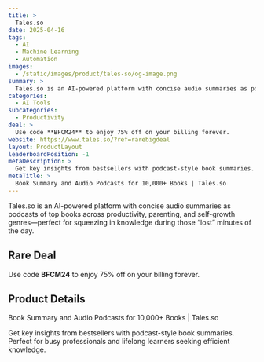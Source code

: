 ```yaml
---
title: >
  Tales.so
date: 2025-04-16
tags:
  - AI
  - Machine Learning
  - Automation
images:
  - /static/images/product/tales-so/og-image.png
summary: >
  Tales.so is an AI-powered platform with concise audio summaries as podcasts of top books across productivity, parenting, and self-growth genres—perfect for squeezing in knowledge during those “lost” minutes of the day.
categories:
  - AI Tools
subcategories:
  - Productivity
deal: >
  Use code **BFCM24** to enjoy 75% off on your billing forever.
website: https://www.tales.so/?ref=rarebigdeal
layout: ProductLayout
leaderboardPosition: -1
metaDescription: >
  Get key insights from bestsellers with podcast-style book summaries. Perfect for busy professionals and lifelong learners seeking efficient knowledge.
metaTitle: >
  Book Summary and Audio Podcasts for 10,000+ Books | Tales.so
---
```

Tales.so is an AI-powered platform with concise audio summaries as podcasts of top books across productivity, parenting, and self-growth genres—perfect for squeezing in knowledge during those “lost” minutes of the day.

## Rare Deal

Use code **BFCM24** to enjoy 75% off on your billing forever.

## Product Details

Book Summary and Audio Podcasts for 10,000+ Books | Tales.so

Get key insights from bestsellers with podcast-style book summaries. Perfect for busy professionals and lifelong learners seeking efficient knowledge.

